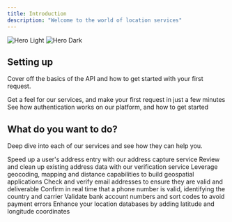 ```yaml
---
title: Introduction
description: "Welcome to the world of location services"
---
```


<img
  className="block dark:hidden"
  src="/images/Mintlify-banner-trans.svg"
  alt="Hero Light"
/>
<img
  className="hidden dark:block"
  src="/images/Mintlify-banner-trans.svg"
  alt="Hero Dark"
/>

## Setting up

Cover off the basics of the API and how to get started with your first request.

<CardGroup cols={2}>
  <Card
    title="Quickstart"
    icon="pen-to-square"
    href="/quickstart"
  >
    Get a feel for our services, and make your first request in just a few minutes
  </Card>
  <Card
    title="Authentication"
    icon="image"
    href="https://mintlify.com/docs/development"
  >
    See how authentication works on our platform, and how to get started
  </Card>
</CardGroup>

## What do you want to do?

Deep dive into each of our services and see how they can help you.

<CardGroup cols={2}>
  <Card
    title="Capture an Address"
    icon="keyboard"
    href="/our-services/capture"
  >
    Speed up a user's address entry with our address capture service
  </Card>
  <Card
    title="Verify an address"
    icon="database"
    href="/our-services/verify"
  >
    Review and clean up existing address data with our verification service
  </Card>
  <Card
    title="Create a store finder"
    icon="map-location"
    href="/our-services/store-finder"
  >
    Leverage geocoding, mapping and distance capabilities to build geospatial applications
  </Card>
  <Card
    title="Verify an email address"
    icon="envelope-open-text"
    href="/our-services/email"
  >
    Check and verify email addresses to ensure they are valid and deliverable
  </Card>
  <Card
    title="Verify an phone number"
    icon="phone"
    href="/our-services/phone"
  >
    Confirm in real time that a phone number is valid, identifying the country and carrier
  </Card>
  <Card
    title="Validate bank details"
    icon="building-columns"
    href="/our-services/bank"
  >
   Validate bank account numbers and sort codes to avoid payment errors
  </Card>
  <Card
    title="Geocode an address"
    icon="location-crosshairs"
    href="/our-services/geocode"
  >
    Enhance your location databases by adding latitude and longitude coordinates
  </Card>
</CardGroup>
